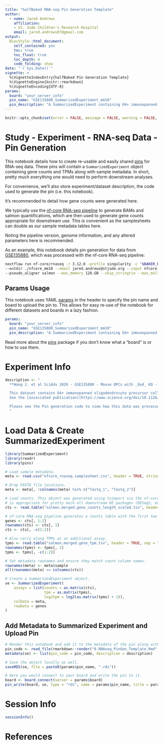 ```yaml
---
title: "halfBaked RNA-seq Pin Generation Template"
author: 
  - name: Jared Andrews
    affiliation:
    - St. Jude Children's Research Hospital
    email: jared.andrews07@gmail.com
output: 
  BiocStyle::html_document:
    self_contained: yes
    toc: true
    toc_float: true
    toc_depth: 4
    code_folding: show
date: "`r Sys.Date()`"
vignette: >
  %\VignetteIndexEntry{halfBaked Pin Generation Template}
  %\VignetteEngine{knitr::rmarkdown}
  %\VignetteEncoding{UTF-8}
params:
  board: "your_server_info"
  pin_name: "GSE135880_SummarizedExperiment_mm10"
  pin_description: "A SummarizedExperiment containing O4+ immunopanned oligodendrocyte precursor cells (OPCs) from cortices of P5 or P6 Eed KO or control mice."
---
```


```r
knitr::opts_chunk$set(error = FALSE, message = FALSE, warning = FALSE, eval = FALSE)
```

# Study - Experiment - RNA-seq Data - Pin Generation

This notebook details how to create re-usable and easily shared [pins](https://pins.rstudio.com/articles/pins.html) for RNA-seq data.
These pins will contain a `SummarizedExperiment` object containing gene counts and TPMs along with sample metadata.
In short, pretty much everything one would need to perform downstream analyses.

For convenience, we'll also store experiment/dataset description, the code used to generate the pin (i.e. this notebook).

It's recommended to detail how gene counts were generated here.

We typically use the [nf-core RNA-seq pipeline](https://nf-co.re/rnaseq/) to generate BAMs and salmon quantifications, which are then used to generate gene counts appropriate for downstream use.
This is convenient as the samplesheets can double as our sample metadata tables here.

Noting the pipeline version, genome information, and any altered parameters here is recommended.

As an example, this notebook details pin generation for data from [GSE135880](https://www.ncbi.nlm.nih.gov/geo/query/acc.cgi?acc=GSE135880), which was processed with the nf-core RNA-seq pipeline:

```bash
nextflow run nf-core/rnaseq -r 3.12.0 -profile singularity -c "$BAKER_REF"/nf_configs/rnaseq.config -w /scratch_space/jandrews/"$LSB_JOBNAME" \
--outdir ./nfcore_mm10 --email jared.andrews@stjude.org --input nfcore_rnaseq.samplesheet.csv --gencode --genome MM10 --aligner star_salmon \
--pseudo_aligner salmon --max_memory 128.GB --skip_stringtie --max_multiqc_email_size 15.MB -resume
```

## Params Usage

This notebook uses YAML [params](https://bookdown.org/yihui/rmarkdown/parameterized-reports.html) in the header to specify the pin name and board to upload the pin to.
This allows for easy re-use of the notebook for different datasets and boards in a lazy fashion.

```yaml
params:
  board: "your_server_info"
  pin_name: "GSE135880_SummarizedExperiment_mm10"
  pin_description: "A SummarizedExperiment containing O4+ immunopanned oligodendrocyte precursor cells (OPCs) from cortices of P5 or P6 Eed KO or control mice."
```

Read more about the [pins](https://pins.rstudio.com/articles/pins.html) package if you don't know what a "board" is or how to use them.

# Experiment Info

```r
description <- "
  **Wang J. et al SciAdv 2020 - GSE135880 - Mouse OPCs with _Eed_ KO - RNA-seq Data**

  This dataset contains O4+ immunopanned oligodendrocyte precursor cells (OPCs) from cortices of P5 or P6 Eed KO or control mice.
  See the [associated publication](https://www.science.org/doi/10.1126/sciadv.aaz6477) for more details.

  Please see the Pin generation code to view how this data was processed.
  "
```

# Load Data & Create SummarizedExperiment

```r
library(SummarizedExperiment)
library(readr)
library(pins)

# Load sample metadata.
meta <- read.csv("nfcore_rnaseq.samplesheet.csv", header = TRUE, stringsAsFactors = TRUE)

# Drop FASTQ file locations.
meta <- meta[, !colnames(meta) %in% c("fastq_1", "fastq_2")]

# Load counts. This object was generated using tximport via the nf-core RNA-seq pipeline on the salmon quants and
# is appropriate for pretty much all downstream DE packages (DESeq2, edgeR, limma).
cts <- read.table("salmon.merged.gene_counts_length_scaled.tsv", header = TRUE, sep = "\t", stringsAsFactors = FALSE)

# nf-core RNA-seq pipeline generates a counts table with the first two columns as gene IDs and gene symbols.
genes <- cts[, 1:2]
rownames(cts) <- cts[, 1]
cts <- cts[, -c(1:2)]

# Also carry along TPMs as an additional assay.
tpms <- read.table("salmon.merged.gene_tpm.tsv", header = TRUE, sep = "\t", stringsAsFactors = FALSE)
rownames(tpms) <- tpms[, 1]
tpms <- tpms[, -c(1:2)]

# Set metadata rownames and ensure they match count column names.
rownames(meta) <- meta$sample
all(rownames(meta) == colnames(cts))

# Create a SummarizedExperiment object.
se <- SummarizedExperiment(
    assays = list(counts = as.matrix(cts),
                  tpm = as.matrix(tpms),
                  log2tpm = log2(as.matrix(tpms) + 1)),
    colData = meta,
    rowData = genes
)
```

## Add Metadata to Summarized Experiment and Upload Pin

```r
# Render this notebook and add it to the metadata of the pin along with experiment metadata.
pin_code <- read_file(rmarkdown::render("0.RNAseq_PinGen_Template.Rmd", quiet = TRUE))
metadata(se) <- list(pin_code = pin_code, description = description)

# Save the object locally as well.
saveRDS(se, file = paste0(params$pin_name, ".rds"))

# Here you would connect to your board and write the pin to it.
board <- board_connect(server = params$board)
pin_write(board, se, type = "rds", name = params$pin_name, title = params$pin_name, description = params$pin_description)
```

# Session Info

```r
sessionInfo()
```

# References

